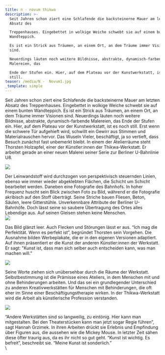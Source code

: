 ```yaml
---
title: n - novum thikwa
description: >-
  Seit Jahren schon ziert eine Schlafende die backsteinerne Mauer am letzten
  Absatz des

  Treppenhauses. Eingebettet in wolkige Weiche schwebt sie auf einem bunten
  Wandteppich.

  Es ist ein Strick aus Träumen, an einem Ort, an dem Träume immer Visionen
  sind.

  Neuerdings läuten noch weitere Bildnisse, abstrakte, dynamisch-farbende
  Malereien, das

  Ende der Stufen ein. Hier, auf dem Plateau vor der Kunstwerkstatt, ist es noch
  still.
teaser: /media/N -  Novum1.jpg
_template: simple
---
```


Seit Jahren schon ziert eine Schlafende die backsteinerne Mauer am letzten Absatz des Treppenhauses. Eingebettet in wolkige Weiche schwebt sie auf einem bunten Wandteppich. Es ist ein Strick aus Träumen, an einem Ort, an dem Träume immer Visionen sind. Neuerdings läuten noch weitere Bildnisse, abstrakte, dynamisch-farbende Malereien, das Ende der Stufen ein. Hier, auf dem Plateau vor der Kunstwerkstatt, ist es noch still. Erst wenn die schwere Tür aufgehieft wird, schwillt ein Gewirr aus Stimmen und Materialrauschen hervor. Das Wuseln Vieler, beschäftigt, ja so vertieft, dass Besuch zunächst fast unbemerkt bleibt. In einem der Atelierräume steht Thorsten Holzapfel, einer der Künstler\:innen der Thikwa-Werkstatt. Er arbeitet gerade an einer neuen Malerei seiner Serie zur Berliner U-Bahnlinie U8.

![](</media/2023/n 01.jpg>)

Der Leinwandstoff wird durchzogen von perspektivisch steuernden Linien, ebenso wie immer wieder abgeklebten Flächen, die Schicht um Schicht bearbeitet werden. Daneben eine Fotografie des Bahnhofs. In hoher Frequenz huscht sein Blick zwischen Foto zu Bild, während er die Fotografie akribisch auf den Stoff überträgt. Seine Striche bauen Fliesen, Beton, Säulen, leere Gitterstühle. Unverkennbare Attribute der Berliner U-Bahnhöfe. Doch lässt seine so saubere Übertragung des Ortes alles Lebendige aus. Auf seinen Gleisen stehen keine Menschen.\
![](</media/2023/n 02.jpg>)

Das Bild glänzt leer. Auch Flecken und Störungen lässt er aus. “Ich mag die Perfektität. Wenn es perfekt ist”, begründet Thorsten sein Vorgehen. Die Ausnahme bilden Werbeplakate, die er in den eigenen Versionen adaptiert. Auf ihnen präsentiert er die Kunst der anderen Künstler\:innen der Werkstatt. Er sagt: "Kunst ist, dass man sich selber auch entscheiden kann, was man machen will.”

![](</media/2023/n 03.jpg>)

Seine Worte ziehen sich unübersehbar durch die Räume der Werkstatt. Selbstbestimmung ist die Prämisse eines Ateliers, in dem Menschen mit und ohne Behinderungen arbeiten. Und das sei ein grundlegender Unterschied zu anderen Kreativwerkstätten für Menschen mit Behinderungen, die oft eher im Sinne einer Beschäftigungstherapie wirken. In der Thikwa-Werkstatt wird die Arbeit als künstlerische Profession verstanden. 

![](</media/2023/n 04.jpg>)

“Andere Werkstätten sind so langweilig, zu eintönig. Hier kann man mitgestalten. Bei den Theaterstücken kann man jetzt sogar Regie führen”, sagt Hannah Grzimek. In ihren Arbeiten drückt sie Erlebnis und Empfindung über Figuren aus, die aussehen wie die Mickey Mouse. In letzter Zeit sähen diese öfter traurig aus, da es ihr nicht so gut geht. “Kunst ist wichtig. Es befreit”, beschreibt sie. “Meine Kunst ist sonderlich.”\
\
